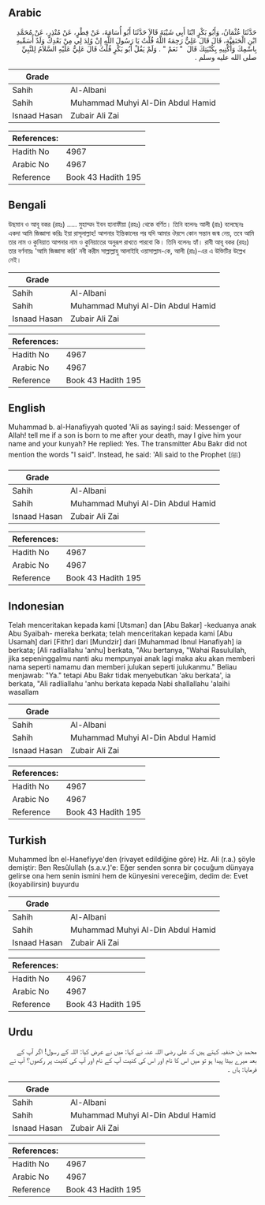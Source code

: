 ## Arabic


<div dir="rtl" lang="ar" style={{fontSize:'larger',backgroundColor:'#f8f9fa',padding:20}}>
حَدَّثَنَا عُثْمَانُ، وَأَبُو بَكْرٍ ابْنَا أَبِي شَيْبَةَ قَالاَ حَدَّثَنَا أَبُو أُسَامَةَ، عَنْ فِطْرٍ، عَنْ مُنْذِرٍ، عَنْ مُحَمَّدِ ابْنِ الْحَنَفِيَّةِ، قَالَ قَالَ عَلِيٌّ رَحِمَهُ اللَّهُ قُلْتُ يَا رَسُولَ اللَّهِ إِنْ وُلِدَ لِي مِنْ بَعْدِكَ وَلَدٌ أُسَمِّيهِ بِاسْمِكَ وَأُكْنِيهِ بِكُنْيَتِكَ قَالَ ‏ "‏ نَعَمْ ‏"‏ ‏.‏ وَلَمْ يَقُلْ أَبُو بَكْرٍ قُلْتُ قَالَ عَلِيٌّ عَلَيْهِ السَّلاَمُ لِلنَّبِيِّ صلى الله عليه وسلم ‏.‏
</div>
<div style={{backgroundColor:'#f8f9fa',padding:20, marginBottom: 10}}><table> <thead> <tr> <th>Grade</th> <th></th> </tr> </thead> <tbody> <tr><td>Sahih</td><td>Al-Albani</td></tr><tr><td>Sahih</td><td>Muhammad Muhyi Al-Din Abdul Hamid</td></tr><tr><td>Isnaad Hasan</td><td>Zubair Ali Zai</td></tr></tbody></table><table> <thead> <tr> <th>References:</th> <th></th> </tr> </thead> <tbody><tr><td>Hadith No</td><td>4967</td></tr><tr><td>Arabic No</td><td>4967</td></tr><tr><td>Reference</td><td>Book 43 Hadith 195</td></tr></tbody></table></div>

## Bengali


<div dir="ltr" lang="bn" style={{fontSize:'larger',backgroundColor:'#f8f9fa',padding:20}}>
উছমান ও আবূ বকর (রহঃ) ..... মুহাম্মদ ইবন হানাফীয়া (রহঃ) থেকে বর্ণিত। তিনি বলেনঃ আলী (রাঃ) বলেছেনঃ একদা আমি জিজ্ঞাসা করিঃ ইয়া রাসূলাল্লাহ! আপনার ইন্তিকালের পর যদি আমার ঔরসে কোন সন্তান জন্ম নেয়, তবে আমি তার নাম ও কুনিয়াত আপনার নাম ও কুনিয়াতের অনুরূপ রাখতে পারবো কি। তিনি বলেনঃ হ্যাঁ। রাবী আবূ বকর (রহঃ) তার বর্ণনায়ঃ 'আমি জিজ্ঞাসা করি' নবী করীম সাল্লাল্লাহু আলাইহি ওয়াসাল্লাম-কে, আলী (রাঃ)-এর এ উক্তিটির উল্লেখ নেই।
</div>
<div style={{backgroundColor:'#f8f9fa',padding:20, marginBottom: 10}}><table> <thead> <tr> <th>Grade</th> <th></th> </tr> </thead> <tbody> <tr><td>Sahih</td><td>Al-Albani</td></tr><tr><td>Sahih</td><td>Muhammad Muhyi Al-Din Abdul Hamid</td></tr><tr><td>Isnaad Hasan</td><td>Zubair Ali Zai</td></tr></tbody></table><table> <thead> <tr> <th>References:</th> <th></th> </tr> </thead> <tbody><tr><td>Hadith No</td><td>4967</td></tr><tr><td>Arabic No</td><td>4967</td></tr><tr><td>Reference</td><td>Book 43 Hadith 195</td></tr></tbody></table></div>

## English


<div dir="ltr" lang="en" style={{fontSize:'larger',backgroundColor:'#f8f9fa',padding:20}}>
Muhammad b. al-Hanafiyyah quoted 'Ali as saying:I said: Messenger of Allah! tell me if a son is born to me after your death, may I give him your name and your kunyah? He replied: Yes. The transmitter Abu Bakr did not mention the words "I said". Instead, he said: 'Ali said to the Prophet (ﷺ)
</div>
<div style={{backgroundColor:'#f8f9fa',padding:20, marginBottom: 10}}><table> <thead> <tr> <th>Grade</th> <th></th> </tr> </thead> <tbody> <tr><td>Sahih</td><td>Al-Albani</td></tr><tr><td>Sahih</td><td>Muhammad Muhyi Al-Din Abdul Hamid</td></tr><tr><td>Isnaad Hasan</td><td>Zubair Ali Zai</td></tr></tbody></table><table> <thead> <tr> <th>References:</th> <th></th> </tr> </thead> <tbody><tr><td>Hadith No</td><td>4967</td></tr><tr><td>Arabic No</td><td>4967</td></tr><tr><td>Reference</td><td>Book 43 Hadith 195</td></tr></tbody></table></div>

## Indonesian


<div dir="ltr" lang="id" style={{fontSize:'larger',backgroundColor:'#f8f9fa',padding:20}}>
Telah menceritakan kepada kami [Utsman] dan [Abu Bakar] -keduanya anak Abu Syaibah- mereka berkata; telah menceritakan kepada kami [Abu Usamah] dari [Fithr] dari [Mundzir] dari [Muhammad Ibnul Hanafiyah] ia berkata; [Ali radliallahu 'anhu] berkata, "Aku bertanya, "Wahai Rasulullah, jika sepeninggalmu nanti aku mempunyai anak lagi maka aku akan memberi nama seperti namamu dan memberi julukan seperti julukanmu." Beliau menjawab: "Ya." tetapi Abu Bakr tidak menyebutkan 'aku berkata', ia berkata, "Ali radliallahu 'anhu berkata kepada Nabi shallallahu 'alaihi wasallam
</div>
<div style={{backgroundColor:'#f8f9fa',padding:20, marginBottom: 10}}><table> <thead> <tr> <th>Grade</th> <th></th> </tr> </thead> <tbody> <tr><td>Sahih</td><td>Al-Albani</td></tr><tr><td>Sahih</td><td>Muhammad Muhyi Al-Din Abdul Hamid</td></tr><tr><td>Isnaad Hasan</td><td>Zubair Ali Zai</td></tr></tbody></table><table> <thead> <tr> <th>References:</th> <th></th> </tr> </thead> <tbody><tr><td>Hadith No</td><td>4967</td></tr><tr><td>Arabic No</td><td>4967</td></tr><tr><td>Reference</td><td>Book 43 Hadith 195</td></tr></tbody></table></div>

## Turkish


<div dir="ltr" lang="tr" style={{fontSize:'larger',backgroundColor:'#f8f9fa',padding:20}}>
Muhammed İbn el-Hanefiyye'den (rivayet edildiğine göre) Hz. Ali (r.a.) şöyle demiştir: Ben Resûlullah (s.a.v.)'e: Eğer senden sonra bir çocuğum dünyaya gelirse ona hem senin ismini hem de künyesini vereceğim, dedim de: Evet (koyabilirsin) buyurdu
</div>
<div style={{backgroundColor:'#f8f9fa',padding:20, marginBottom: 10}}><table> <thead> <tr> <th>Grade</th> <th></th> </tr> </thead> <tbody> <tr><td>Sahih</td><td>Al-Albani</td></tr><tr><td>Sahih</td><td>Muhammad Muhyi Al-Din Abdul Hamid</td></tr><tr><td>Isnaad Hasan</td><td>Zubair Ali Zai</td></tr></tbody></table><table> <thead> <tr> <th>References:</th> <th></th> </tr> </thead> <tbody><tr><td>Hadith No</td><td>4967</td></tr><tr><td>Arabic No</td><td>4967</td></tr><tr><td>Reference</td><td>Book 43 Hadith 195</td></tr></tbody></table></div>

## Urdu


<div dir="rtl" lang="ur" style={{fontSize:'larger',backgroundColor:'#f8f9fa',padding:20}}>
محمد بن حنفیہ کہتے ہیں کہ علی رضی اللہ عنہ نے کہا: میں نے عرض کیا: اللہ کے رسول! اگر آپ کے بعد میرے بیٹا پیدا ہو تو میں اس کا نام اور اس کی کنیت آپ کے نام اور آپ کی کنیت پر رکھوں؟ آپ نے فرمایا: ہاں ۔
</div>
<div style={{backgroundColor:'#f8f9fa',padding:20, marginBottom: 10}}><table> <thead> <tr> <th>Grade</th> <th></th> </tr> </thead> <tbody> <tr><td>Sahih</td><td>Al-Albani</td></tr><tr><td>Sahih</td><td>Muhammad Muhyi Al-Din Abdul Hamid</td></tr><tr><td>Isnaad Hasan</td><td>Zubair Ali Zai</td></tr></tbody></table><table> <thead> <tr> <th>References:</th> <th></th> </tr> </thead> <tbody><tr><td>Hadith No</td><td>4967</td></tr><tr><td>Arabic No</td><td>4967</td></tr><tr><td>Reference</td><td>Book 43 Hadith 195</td></tr></tbody></table></div>
